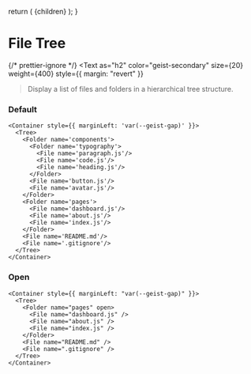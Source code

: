 
  return (
    <DocsLayout>
      <DesignLayout paths={paths}>
        <DesignLayoutInner>{children}</DesignLayoutInner>
      </DesignLayout>
    </DocsLayout>
  );
}


# File Tree

{/* prettier-ignore */}
<Text
  as="h2"
  color="geist-secondary"
  size={20}
  weight={400}
  style={{ margin: "revert" }}
>Display a list of files and folders in a hierarchical tree structure.</Text>

<Spacer y={2} />

### Default

```
<Container style={{ marginLeft: 'var(--geist-gap)' }}>
  <Tree>
    <Folder name='components'>
      <Folder name='typography'>
        <File name='paragraph.js'/>
        <File name='code.js'/>
        <File name='heading.js'/>
      </Folder>
      <File name='button.js'/>
      <File name='avatar.js'/>
    </Folder>
    <Folder name='pages'>
      <File name='dashboard.js'/>
      <File name='about.js'/>
      <File name='index.js'/>
    </Folder>
    <File name='README.md'/>
    <File name='.gitignore'/>
  </Tree>
</Container>
```

<Spacer y={2} />

### Open

```
<Container style={{ marginLeft: "var(--geist-gap)" }}>
  <Tree>
    <Folder name="pages" open>
      <File name="dashboard.js" />
      <File name="about.js" />
      <File name="index.js" />
    </Folder>
    <File name="README.md" />
    <File name=".gitignore" />
  </Tree>
</Container>
```

<Spacer y={2} />
